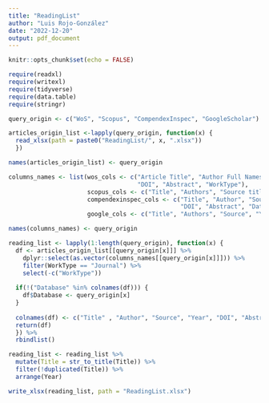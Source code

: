 ```yaml
---
title: "ReadingList"
author: "Luis Rojo-González"
date: "2022-12-20"
output: pdf_document
---
```


```r
knitr::opts_chunk$set(echo = FALSE)
```

```r
require(readxl)
require(writexl)
require(tidyverse)
require(data.table)
require(stringr)
```

```r
query_origin <- c("WoS", "Scopus", "CompendexInspec", "GoogleScholar")
```

```r
articles_origin_list <-lapply(query_origin, function(x) {
  read_xlsx(path = paste0("ReadingList/", x, ".xlsx"))
  })

names(articles_origin_list) <- query_origin
```

```r
columns_names <- list(wos_cols <- c("Article Title", "Author Full Names", "Source Title", "Publication Year",
                                    "DOI", "Abstract", "WorkType"),
                      scopus_cols <- c("Title", "Authors", "Source title", "Year", "DOI", "Abstract", "WorkType"),
                      compendexinspec_cols <- c("Title", "Author", "Source", "Publication year",
                                                "DOI", "Abstract", "Database", "WorkType"),
                      google_cols <- c("Title", "Authors", "Source", "Year", "DOI", "Abstract", "WorkType"))

names(columns_names) <- query_origin
```

```r
reading_list <- lapply(1:length(query_origin), function(x) {
  df <- articles_origin_list[[query_origin[x]]] %>%
    dplyr::select(as.vector(columns_names[[query_origin[x]]])) %>%
    filter(WorkType == "Journal") %>%
    select(-c("WorkType"))
  
  if(!("Database" %in% colnames(df))) {
    df$Database <- query_origin[x]
  }
  
  colnames(df) <- c("Title" , "Author", "Source", "Year", "DOI", "Abstract", "Database")
  return(df)
  }) %>%
  rbindlist()
```

```r
reading_list <- reading_list %>%
  mutate(Title = str_to_title(Title)) %>%
  filter(!duplicated(Title)) %>%
  arrange(Year)
```

```r
write_xlsx(reading_list, path = "ReadingList.xlsx")
```

